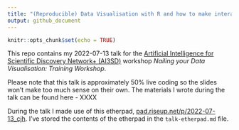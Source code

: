 ```yaml
---
title: "(Reproducible) Data Visualisation with R and how to make interactive things with R"
output: github_document
---
```


```r
knitr::opts_chunk$set(echo = TRUE)
```

This repo contains my 2022-07-13 talk for the [Artificial Intelligence for Scientific Discovery Network+ (AI3SD)](https://www.ai4science.network/ai3sd-event/13-14-07-2022-failed-it-to-nailed-it-nailing-your-data-visualisation-hands-on-workshop/) workshop *Nailing your Data Visualisation: Training Workshop*.

Please note that this talk is approximately 50% live coding so the slides won't make too much sense on their own. The materials I wrote during the talk can be found here - XXXX

During the talk I made use of this etherpad, [pad.riseup.net/p/2022-07-13_cjh](https://pad.riseup.net/p/2022-07-13_cjh). I've stored the contents of the etherpad in the `talk-etherpad.md` file.


